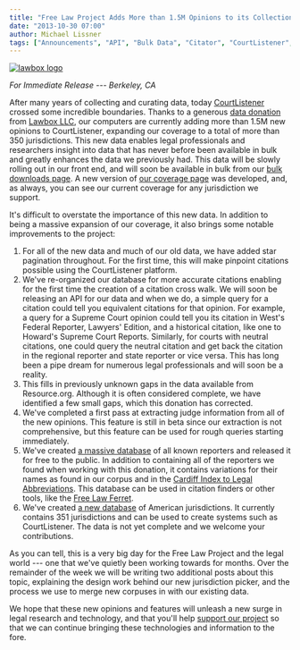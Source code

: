```yaml
---
title: "Free Law Project Adds More than 1.5M Opinions to its Collection Thanks to Data Donation"
date: "2013-10-30 07:00"
author: Michael Lissner
tags: ["Announcements", "API", "Bulk Data", "Citator", "CourtListener", "Courts", "Coverage", "Data Wrangling"]
---
```


<div className="left-image">
    <a href="http://lawboxapps.com">
        <img src="/images/lawbox-150x150.png"
             alt="lawbox logo"
             className="img-responsive border"/>
    </a>
</div>

*For Immediate Release --- Berkeley, CA*

After many years of collecting and curating data, today
[CourtListener](https://www.courtlistener.com/) crossed some incredible
boundaries. Thanks to a generous [data
donation](/donate/) from [Lawbox
LLC](http://lawboxapps.com/), our computers are currently adding more
than 1.5M new opinions to CourtListener, expanding our coverage to a
total of more than 350 jurisdictions. This new data enables legal
professionals and researchers insight into data that has never before
been available in bulk and greatly enhances the data we previously had.
This data will be slowly rolling out in our front end, and will soon be
available in bulk from our [bulk downloads
page](https://www.courtlistener.com/api/bulk-info/). A new version of [our
coverage page](https://www.courtlistener.com/coverage/) was developed,
and, as always, you can see our current coverage for any jurisdiction we
support.

It's difficult to overstate the importance of this new data. In addition
to being a massive expansion of our coverage, it also brings some
notable improvements to the project:

1.  For all of the new data and much of our old data, we have added star
    pagination throughout. For the first time, this will make pinpoint
    citations possible using the CourtListener platform.
2.  We've re-organized our database for more accurate citations enabling
    for the first time the creation of a citation cross walk. We will
    soon be releasing an API for our data and when we do, a simple query
    for a citation could tell you equivalent citations for that opinion.
    For example, a query for a Supreme Court opinion could tell you its
    citation in West's Federal Reporter, Lawyers' Edition, and a
    historical citation, like one to Howard's Supreme Court Reports.
    Similarly, for courts with neutral citations, one could query the
    neutral citation and get back the citation in the regional reporter
    and state reporter or vice versa. This has long been a pipe dream
    for numerous legal professionals and will soon be a reality.
3.  This fills in previously unknown gaps in the data available from
    Resource.org. Although it is often considered complete, we have
    identified a few small gaps, which this donation has corrected.
4.  We've completed a first pass at extracting judge information from
    all of the new opinions. This feature is still in beta since our
    extraction is not comprehensive, but this feature can be used for
    rough queries starting immediately.
5.  We've created [a massive
    database](/projects/reporters-db) of all
    known reporters and released it for free to the public. In addition
    to containing all of the reporters we found when working with this
    donation, it contains variations for their names as found in our
    corpus and in the [Cardiff Index to Legal
    Abbreviations](http://www.legalabbrevs.cardiff.ac.uk/). This
    database can be used in citation finders or other tools, like the
    [Free Law
    Ferret](http://citationstylist.org/2013/08/20/free-law-ferret-document-to-cited-cases-in-a-click/).
6.  We've created [a new
    database](https://github.com/freelawproject/courtlistener/blob/master/alert/search/fixtures/court_data.json)
    of American jurisdictions. It currently contains 351 jurisdictions
    and can be used to create systems such as CourtListener. The data is
    not yet complete and we welcome your contributions.

As you can tell, this is a very big day for the Free Law Project and the
legal world --- one that we've quietly been working towards for months.
Over the remainder of the week we will be writing two additional posts
about this topic, explaining the design work behind our new jurisdiction
picker, and the process we use to merge new corpuses in with our
existing data.

We hope that these new opinions and features will unleash a new surge in
legal research and technology, and that you'll help [support our
project](/donate/) so that we can
continue bringing these technologies and information to the fore.

